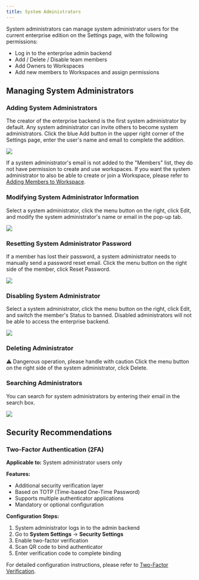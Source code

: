 ```yaml
---
title: System Administrators
---
```


System administrators can manage system administrator users for the current enterprise edition on the Settings page, with the following permissions:

- Log in to the enterprise admin backend
- Add / Delete / Disable team members
- Add Owners to Workspaces
- Add new members to Workspaces and assign permissions

## Managing System Administrators

### Adding System Administrators

The creator of the enterprise backend is the first system administrator by default. Any system administrator can invite others to become system administrators. Click the blue Add button in the upper right corner of the Settings page, enter the user's name and email to complete the addition.

![](https://assets-docs.dify.ai/2025/05/cb2bad848e40760140e7aa6e25eb2a42.png)

If a system administrator's email is not added to the "Members" list, they do not have permission to create and use workspaces. If you want the system administrator to also be able to create or join a Workspace, please refer to [Adding Members to Workspace](/en-us/administrator-guide/members-management).

### Modifying System Administrator Information

Select a system administrator, click the menu button on the right, click Edit, and modify the system administrator's name or email in the pop-up tab.

![](https://assets-docs.dify.ai/2025/05/174d265a01cca44c60ae34dc9c0ff4a5.png)

### Resetting System Administrator Password

If a member has lost their password, a system administrator needs to manually send a password reset email. Click the menu button on the right side of the member, click Reset Password.

![](https://assets-docs.dify.ai/2025/05/aa143894091c9e4990c5993163df637a.png)

### Disabling System Administrator

Select a system administrator, click the menu button on the right, click Edit, and switch the member's Status to banned. Disabled administrators will not be able to access the enterprise backend.

![](https://assets-docs.dify.ai/2025/05/3ee32101ff701db88b8b16e7a6db4587.png)

### Deleting Administrator

⚠️ Dangerous operation, please handle with caution
Click the menu button on the right side of the system administrator, click Delete.

### Searching Administrators

You can search for system administrators by entering their email in the search box.

![](https://assets-docs.dify.ai/2025/05/487f328e311a0242d7216a4a8ce15ba7.png)

## Security Recommendations

### Two-Factor Authentication (2FA)

**Applicable to:** System administrator users only

**Features:**
- Additional security verification layer
- Based on TOTP (Time-based One-Time Password)
- Supports multiple authenticator applications
- Mandatory or optional configuration

**Configuration Steps:**

1. System administrator logs in to the admin backend
2. Go to **System Settings** → **Security Settings**
3. Enable two-factor verification
4. Scan QR code to bind authenticator
5. Enter verification code to complete binding

For detailed configuration instructions, please refer to [Two-Factor Verification](/en-us/administrator-guide/2sv).

